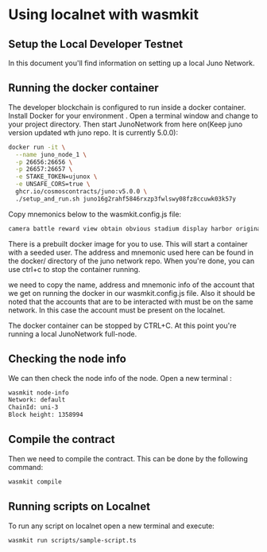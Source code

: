 # Using localnet with wasmkit

## Setup the Local Developer Testnet

In this document you'll find information on setting up a local Juno Network.

## Running the docker container

The developer blockchain is configured to run inside a docker container. Install Docker for your environment .
Open a terminal window and change to your project directory. Then start JunoNetwork from here on(Keep juno version updated wth juno repo. It is currently 5.0.0):

```bash
docker run -it \
  --name juno_node_1 \
  -p 26656:26656 \
  -p 26657:26657 \
  -e STAKE_TOKEN=ujunox \
  -e UNSAFE_CORS=true \
  ghcr.io/cosmoscontracts/juno:v5.0.0 \
  ./setup_and_run.sh juno16g2rahf5846rxzp3fwlswy08fz8ccuwk03k57y 
```
Copy mnemonics below to the wasmkit.config.js file:

```bash
camera battle reward view obtain obvious stadium display harbor original link trigger venture tip exhibit ladder ride captain breeze replace brand tape narrow recycle
```
There is a prebuilt docker image for you to use. This will start a container with a seeded user. The address and mnemonic used here can be found in the docker/ directory of the juno network repo. When you're done, you can use ctrl+c to stop the container running.

we need to copy the name, address and mnemonic info of the account that we get on running the docker in our wasmkit.config.js file. Also it should be noted that the accounts that are to be interacted with must be on the same network. In this case the account must be present on the localnet.

The docker container can be stopped by CTRL+C. At this point you're running a local JunoNetwork full-node. 

## Checking the node info

We can then check the node info of the node. Open a new terminal :

```bash
wasmkit node-info
Network: default
ChainId: uni-3
Block height: 1358994
```

## Compile the contract

Then we need to compile the contract. This can be done by the following command:

```bash
wasmkit compile
```

## Running scripts on Localnet

To run any script on localnet open a new terminal and execute:

```bash
wasmkit run scripts/sample-script.ts
```
